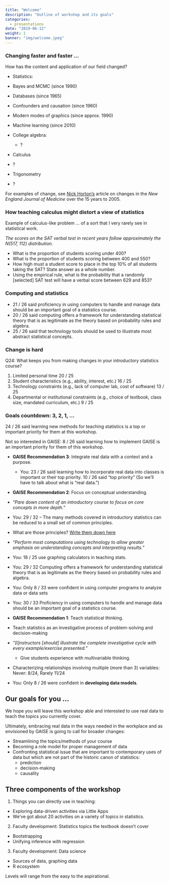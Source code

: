 ```yaml
---
title: "Welcome"
description: "Outline of workshop and its goals"
categories:
  - presentations
date: "2019-06-12"
weight: 1
banner: "img/welcome.jpeg"
---
```



### Changing faster and faster ... 

How has the content and application of our field changed?
  
* Statistics:
  
- Bayes and MCMC (since 1990)
- Databases (since 1965)
- Confounders and causation (since 1960)
- Modern modes of graphics (since approx. 1990)
- Machine learning (since 2010)

* College algebra:
  
  - ?
  
* Calculus

- ?
  
* Trigonometry

- ?
  
For examples of change, see [Nick Horton's](http://www.math.smith.edu/~nhorton/doctor.pdf) article on changes in the *New England Journal of Medicine* over the 15 years to 2005.
    
### How teaching calculus might distort a view of statistics

Example of calculus-like problem ... of a sort that I very rarely see in statistical work.

*The scores on the SAT verbal test in recent years follow approximately the N(517, 112) distribution.*

- What is the proportion of students scoring under 400? 
- What is the proportion of students scoring between 400 and 550? 
- How high must a student score to place in the top 10% of all students taking the SAT? State answer as a whole number. 
- Using the empirical rule, what is the probability that a randomly [selected] SAT test will have a verbal score between 629 and 853?
    
    
### Computing and statistics

- 21 / 26 said proficiency in using computers to handle and manage data should be an important goal of a statistics course.
- 20 / 26 said computing offers a framework for understanding statistical theory that is as legitimate as the theory based on probability rules and algebra.
- 25 / 26 said that technology tools should be used to illustrate most abstract statistical concepts.
    
### Change is hard

Q24: What keeps you from making changes in your introductory statistics course?


1. Limited personal time 20 / 25
2. Student characteristics (e.g., ability, interest, etc.) 16 / 25
3. Technology constraints (e.g., lack of computer lab, cost of software) 13 / 25
4. Departmental or institutional constraints (e.g., choice of textbook, class size, mandated curriculum, etc.) 9 / 25 

   
### Goals countdown: 3, 2, 1, ...

24 / 26 said learning new methods for teaching statistics is a top or important priority for them at this workshop.

Not so interested in GAISE: 8 / 26 said learning how to implement GAISE is an important priority for them of this workshop.

- **GAISE Recommendation 3**: Integrate real data with a context and a purpose.
    - You: 23 / 26 said learning how to incorporate real data into classes is important or their top priority. 10 / 26 said "top priority" (So we'll have to talk about what is "real data.")

- **GAISE Recommendation 2**: Focus on conceptual understanding.
* "*Pare down content of an introductory course to focus on core concepts in more depth.*"
- You: 29 / 32 -- The many methods covered in introductory statistics can be reduced to a small set of common principles.
* What are those principles? [Write them down here](https://docs.google.com/document/d/12rFpIZnr6abpkpfbRD-GFixI3T-vuX8zvYAUd-2WBu4/edit?usp=sharing)

* "*Perform most computations using technology to allow greater emphasis on understanding concepts and interpreting results.*"

- You: 18 / 25 use graphing calculators in teaching stats. 
- You: 29 / 32 Computing offers a framework for understanding statistical theory that is as legitimate as the theory based on probability rules and algebra.
- You: Only 8 / 33 were confident in using computer programs to analyze data or data sets
- You: 30 / 33 Proficiency in using computers to handle and manage data should be an important goal of a statistics course.

- **GAISE Recommendation 1**: Teach statistical thinking.

- Teach statistics as an investigative process of problem-solving and decision-making
* *"[I]nstructors [should] illustrate the complete investigative cycle with every example/exercise presented."*
  
  - Give students experience with multivariable thinking.
- Characterizing relationships involving multiple (more than 3) variables:
  Never: 8/24, Rarely 11/24
- You: Only 8 / 26 were confident in **developing data models**.

## Our goals for you ...

We hope you will leave this workshop able and interested to use real data to teach the topics you currently cover.

Ultimately, embracing real data in the ways needed in the workplace and as envisioned by GAISE is going to call for broader changes:
  
- Streamlining the topics/methods of your course
- Becoming a role model for proper management of data
- Confronting statistical issue that are important to contemporary uses of data but which are not part of the historic canon of statistics:
    - prediction
    - decision-making
    - causality






## Three components of the workshop

1. Things you can directly use in teaching:
  - Exploring data-driven activities via Little Apps
- We've got about 20 activities on a variety of topics in statistics. 
2. Faculty development: Statistics topics the textbook doesn't cover
- Bootstrapping
- Unifying inference with regression
3. Faculty development: Data science
- Sources of data, graphing data
- R ecosystem

Levels will range from the easy to the aspirational.




